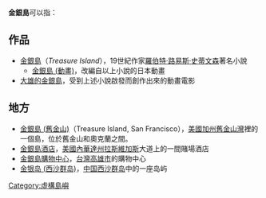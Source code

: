 '''金銀島'''可以指：

==作品==
* [[金銀島|金銀島]]（''Treasure Island''），19世紀作家[[羅伯特·路易斯·史蒂文森|羅伯特·路易斯·史蒂文森]]著名小說
** [[金銀島_(動畫)|金銀島 (動畫)]]，改編自以上小說的日本動畫
* [[大雄的金銀島|大雄的金銀島]]，受到上述小說啟發而創作出來的動畫電影

==地方==
* [[金銀島_(舊金山)|金銀島 (舊金山)]]（Treasure Island, San Francisco），[[美國|美國]][[加州|加州]][[舊金山灣|舊金山灣]]裡的一個島，位於舊金山和奧克蘭之間。
* [[金銀島酒店|金銀島酒店]]，[[美國|美國]][[內華達州|內華達州]][[拉斯維加斯|拉斯維加斯]]大道上的一間賭場酒店
* [[金銀島購物中心|金銀島購物中心]]，[[台灣|台灣]][[高雄市|高雄市]]的購物中心
* [[金银岛_(西沙群岛)|金银岛 (西沙群岛)]]，[[中国|中国]][[西沙群岛|西沙群岛]]中的一座岛屿

{{disambig|J|cat=三字作品消歧義}}

[[Category:虛構島嶼|Category:虛構島嶼]]